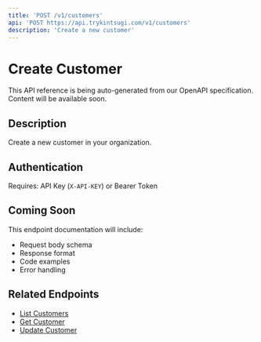 ```yaml
---
title: 'POST /v1/customers'
api: 'POST https://api.trykintsugi.com/v1/customers'
description: 'Create a new customer'
---
```


# Create Customer

<Note>
This API reference is being auto-generated from our OpenAPI specification. Content will be available soon.
</Note>

## Description

Create a new customer in your organization.

## Authentication

Requires: API Key (`X-API-KEY`) or Bearer Token

## Coming Soon

This endpoint documentation will include:
- Request body schema
- Response format
- Code examples
- Error handling

## Related Endpoints

- [List Customers](/reference/customers/list-customers)
- [Get Customer](/reference/customers/get-customer)
- [Update Customer](/reference/customers/update-customer)
